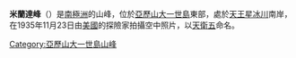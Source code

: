{{coord|71|28|S|68|36|W|source:GNIS|display=title}}

'''米蘭達峰'''（{{lang-en|Miranda Peaks}}）是[[南極洲|南極洲]]的山峰，位於[[亞歷山大一世島|亞歷山大一世島]]東部，處於[[天王星冰川|天王星冰川]]南岸，在1935年11月23日由[[美國|美國]]的探險家拍攝空中照片，以[[天衛五|天衛五]]命名。

{{DEFAULTSORT:Miranda Peaks}}
[[Category:亞歷山大一世島山峰|Category:亞歷山大一世島山峰]]


{{AlexanderIsland-geo-stub}}